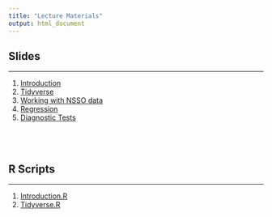 ```yaml
---
title: "Lecture Materials"
output: html_document
---
```



## Slides

---


1. [Introduction](content/Introduction.html){target="_blank"}
2. [Tidyverse](content/Tidyverse.html){target="_blank"}
3. [Working with NSSO data](content/Nsso.html){target="_blank"}
4. [Regression](content/Regression.html){target="_blank"}
5. [Diagnostic Tests](content/Diagnostics.html){target="_blank"}
<br>
<br>
<br>
<br>


## R Scripts

---

1. [Introduction.R](content/Introduction.R)
2. [Tidyverse.R](content/Tidyverse.R)